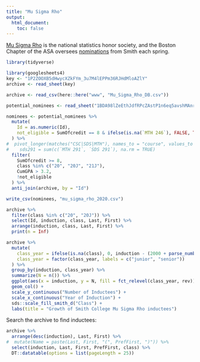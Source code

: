 ```yaml
---
title: "Mu Sigma Rho"
output:
  html_document:
    toc: false
---
```


<a href="http://www.stat.purdue.edu/~mccabe/msr/">Mu Sigma Rho</a> is the national statistics honor society, and the Boston Chapter of the ASA oversees <a href="http://www.colby.edu/musigmarho/">nominations</a> from Smith each spring.


```r
library(tidyverse)
```

```r
library(googlesheets4)
key <- "1P2ZOOXB5dHwycXZkFYm_3u7M4lEPPm36RJHdMloAZlY"
archive <- read_sheet(key)
```

```r
archive <- read_csv(here::here("www", "Mu_Sigma_Rho_DB.csv"))
```

```r
potential_nominees <- read_sheet("1BDA98lZeEthJdfRPcZAstP1n6eq5avshMAnrRQUL9sM")

nominees <- potential_nominees %>%
  mutate(
    Id = as.numeric(Id),
    not_eligible = SumOfcredit == 8 & ifelse(is.na(`MTH 246`), FALSE, TRUE)
  ) %>%
#  pivot_longer(matches("CSC|SDS|MTH"), names_to = "course", values_to = "taken")
#    sds291 = sum(c(`MTH 291`, `SDS 291`), na.rm = TRUE)
  filter(
    SumOfcredit >= 8, 
    class %in% c("20", "20J", "21J"),
    CumGPA > 3.2,
    !not_eligible
  ) %>%
  anti_join(archive, by = "Id")

write_csv(nominees, "mu_sigma_rho_2020.csv")
```

```r
archive %>%
  filter(class %in% c("20", "20J")) %>%
  select(Id, induction, class, Last, First) %>%
  arrange(induction, class, Last, First) %>%
  print(n = Inf)
```



```r
archive %>%
  mutate(
    class_year = ifelse(is.na(class), 0, induction - (2000 + parse_number(class))),
    class_year = factor(class_year, labels = c("junior", "senior"))
  ) %>%
  group_by(induction, class_year) %>%
  summarize(N = n()) %>%
  ggplot(aes(x = induction, y = N, fill = fct_relevel(class_year, rev))) +
  geom_col() +
  scale_y_continuous("Number of Inductees") + 
  scale_x_continuous("Year of Induction") + 
  sds::scale_fill_smith_d("Class") + 
  labs(title = "Growth of Smith College Mu Sigma Rho inductees")
```

Search the archive to find inductees:

```r
archive %>%
  arrange(desc(induction), Last, First) %>%
#  mutate(Name = paste(Last, First, "(", PrefFirst, ")")) %>%
  select(induction, Last, First, PrefFirst, class) %>%
  DT::datatable(options = list(pageLength = 25))
```

